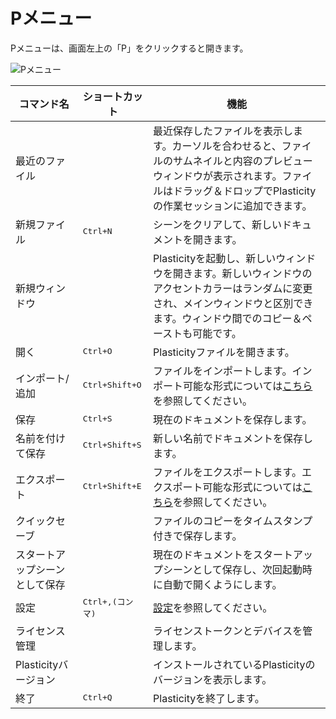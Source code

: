 # Pメニュー  

Pメニューは、画面左上の「P」をクリックすると開きます。  

![Pメニュー](/img/file-menu.png)  

| コマンド名            | ショートカット             | 機能                                                                                                                                                                                             |
| ---------------------- | --------------------------- | ------------------------------------------------------------------------------------------------------------------------------------------------------------------------------------------------ |
| 最近のファイル       |                             | 最近保存したファイルを表示します。カーソルを合わせると、ファイルのサムネイルと内容のプレビューウィンドウが表示されます。ファイルはドラッグ＆ドロップでPlasticityの作業セッションに追加できます。 |
| 新規ファイル          | <kbd>Ctrl+N</kbd>         | シーンをクリアして、新しいドキュメントを開きます。                                                                                                                                               |
| 新規ウィンドウ        |                             | Plasticityを起動し、新しいウィンドウを開きます。新しいウィンドウのアクセントカラーはランダムに変更され、メインウィンドウと区別できます。ウィンドウ間でのコピー＆ペーストも可能です。 |
| 開く                 | <kbd>Ctrl+O</kbd>         | Plasticityファイルを開きます。                                                                                                                                                                   |
| インポート/追加       | <kbd>Ctrl+Shift+O</kbd> | ファイルをインポートします。インポート可能な形式については[こちら](import-export#file-import)を参照してください。                                                                         |
| 保存                 | <kbd>Ctrl+S</kbd>         | 現在のドキュメントを保存します。                                                                                                                                                                 |
| 名前を付けて保存     | <kbd>Ctrl+Shift+S</kbd> | 新しい名前でドキュメントを保存します。                                                                                                                                                          |
| エクスポート         | <kbd>Ctrl+Shift+E</kbd> | ファイルをエクスポートします。エクスポート可能な形式については[こちら](import-export#file-export)を参照してください。                                                                      |
| クイックセーブ       |                             | ファイルのコピーをタイムスタンプ付きで保存します。                                                                                                                                               |
| スタートアップシーンとして保存 |                         | 現在のドキュメントをスタートアップシーンとして保存し、次回起動時に自動で開くようにします。                                                                                                        |
| 設定                 | <kbd>Ctrl+,(コンマ)</kbd> | [設定](preferences)を参照してください。                                                                                                                                                        |
| ライセンス管理       |                             | ライセンストークンとデバイスを管理します。                                                                                                                                                       |
| Plasticityバージョン |                             | インストールされているPlasticityのバージョンを表示します。                                                                                                                                        |
| 終了                 | <kbd>Ctrl+Q</kbd>         | Plasticityを終了します。                                                                                                                                                                         |
